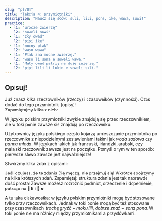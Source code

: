 ```yaml
---
slug: "pl/04"
title: "lekcja 4: przymiotniki"
description: "Naucz się słów: suli, lili, pona, ike, wawa, suwi!"
practice:
  - l1: "urocze zwierzę"
    l2: "soweli suwi"
  - l1: "zły owad"
    l2: "pipi ike"
  - l1: "mocny ptak"
    l2: "waso wawa"
  - l1: "Ptak zna mocne zwierzę."
    l2: "waso li sona e soweli wawa."
  - l1: "Mały owad patrzy na duże zwierzę."
    l2: "pipi lili li lukin e soweli suli."
---
```



## Opisuj!

Już znasz kilka rzeczowników (rzeczy) i czasowników (czynności). Czas dodać do tego przymiotniki (opisy)!  
Zapamiętajmy kilka z nich:

<List>
  <Word sl="suli" m="duży, ważny" />
  <Word sl="lili" m="mały, młody" />
  <Word sl="pona" m="dobry, przyjemny" />
  <Word sl="ike" m="zły, nieprzyjemny" />
  <Word sl="wawa" m="mocny, wspaniały" />
  <Word sl="sona" m="obeznany, mądry" />
  <Word sl="suwi" m="uroczy, słodki" />
</List>

W języku polskim przymiotniki zwykle znajdują się przed rzeczownikiem, ale w toki ponie zawsze się znajdują po rzeczowniku:

<List>
  <Word sl="soweli suli" m="duże zwierzę" />
  <Word sl="pipi lili" m="mały owad" />
  <Word sl="waso suwi" m="uroczy ptak" />
</List>

Użytkownicy języka polskiego często kojarzą umieszczanie przymiotnika po rzeczowniku z niepodzielnymi zestawieniami takimi jak *woda sodowa* czy *panna młoda*. W językach takich jak francuski, irlandzki, arabski, czy malajski rzeczownik zawsze jest na początku. Pomyśl o tym w ten sposób: pierwsze słowo zawsze jest najważniejsze!

Stwórzmy kilka zdań z opisami:

<List>
  <Sentence
    sl="waso li lukin e soweli suwi."
    m="Ptak widzi urocze zwierzę."
  />
  <Sentence
    sl="soweli wawa li moku e kasi suli."
    m="Potężne zwierzę je duże rośliny."
  />
  <Sentence
    sl="pipi ike li moku lili e soweli."
    m="Wredne owady trochę gryzą zwierzę."
  />
  <Sentence
    sl="waso sona li sona pona e pipi."
    m="Mądry ptak dobrze zna owady."
  />
</List>

Jeśli czujesz, że te zdania Cię męczą, nie przejmuj się! Wkrótce spojrzymy na kilka krótszych zdań. Zapamiętaj: struktura zdania jest tak naprawdę dość prosta! Zawsze możesz rozróżnić podmiot, orzeczenie i dopełnienie, patrząc na **󱤧 li** i **󱤉 e**.

A tu taka ciekawostka: w języku polskim przymiotniki mogą być stosowane tylko przy rzeczownikach. Jednak w toki ponie mogą być też stosowane przy czasownikach: _trochę gryźć_ ~ _moku lili_, _dobrze znać_ ~ _sona pona_. W toki ponie nie ma różnicy między przymiotnikami a przysłówkami.

<Practice exercises={frontmatter.practice} />
